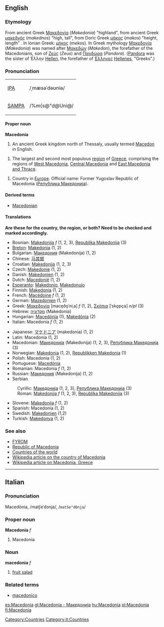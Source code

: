==English==
[[Category:Countries]]
===Etymology===
From ancient Greek [[Μακεδονία]] (''Makedonia'') "highland", from ancient Greek [[μακεδνός]] (''makednos'')  "high, tall", from Doric Greek [[μάκος]] (''makos'') "height, length" . In Ionian Greek: [[μήκος]] (''mekos'').
In Greek mythology [[Μακεδονία]] (''Makedonia'') was named after [[Μακεδών]] (''Makedon''), the forefather of the Macedonians, son of [[Ζεύς]] (''Zeus'') and [[Πανδώρα]] (''Pandora''). ([[Pandora]] was the sister of Έλλην [[Hellen]], the forefather of  [[Έλληνες]] [[Hellenes]], "Greeks".)

===Pronunciation===
{| border=1 cellpadding=5
| [[w:IPA|IPA]] || /ˌmæsəˈdəʊniə/
|-
| [[w:SAMPA|SAMPA]] || /%m{s@"d@Uni@/
|}
====Proper noun====
{{Wikipedia}}
{{wikipediapar|Macedonia (region)}}
'''Macedonia'''
# An ancient Greek kingdom north of Thessaly, usually termed [[Macedon]] in English.

# The largest and second most populous [[region]] of [[Greece]], comprising the regions of [[West Macedonia]], [[Central Macedonia]] and [[East Macedonia and Thrace]].

# Country in [[Europe]]. Official name: Former Yugoslav Republic of Macedonia ([[Република Македонија]]).

====Derived terms====
*[[Macedonian]]

====Translations====

'''Are these for the country, the region, or both?  Need to be checked and marked accordingly.'''
{{top}}
*Bosnian: [[Makedonija]] ''f'' (1, 2, 3), [[Republika Makedonija]] (3)
*[[Breton]]: [[Makedonia]] (1, 2)
*Bulgarian: [[Македония]] (Makedonija) (1, 2)
*Chinese: [[马其顿]]
*Croatian: [[Makedonija]] (1, 2, 3)
*Czech: [[Makedonie]] (1, 2)
*Danish: [[Makedonien]] (1, 2)
*Dutch: [[Macedonië]] (1, 2)
*[[Esperanto]]: [[Makedonio]], [[Makedonujo]]
*Finnish: [[Makedonia]] (1, 2)
*French: [[Macédoine]] ''f'' (1, 2)
*German: [[Mazedonien]] (1, 2)
*Greek: [[Μακεδονία]] [mace̞ðo̞ˈniˌa] ''f'' (1, 2), [[Σκόπια]] [ˈsko̞pça] ''n/pl'' (3)
*Hebrew: [[מקדוניה]] (Makedonia)
*Hungarian: [[Macedónia]] (1), [[Makedónia]] (2)
*Italian: Macedonia ''f'' (1, 2)
{{mid}}
*Japanese: [[マケドニア]] (makedonia) (1, 2)
*Latin: Macedonia (1, 2) 
*Macedonian: [[Македонија]] (Makedonija) (1, 2, 3), [[Република Македонија]] (3)
*Norwegian: [[Makedonia]] (1, 2), [[Republikken Makedonia]] (1)
*Polish: Macedonia (1, 2)
*Portuguese: [[Macedónia]]
*Romanian: Macedonia ''f'' (1, 2)
*Russian: [[Македония]] (Makedonija) (1, 2)
*Serbian
:Cyrillic: [[Македонија]] {{f}} (1, 2, 3), [[Република Македонија]] {{f}} (3)
:Roman: [[Makedonija]] ''f'' (1, 2, 3), [[Republika Makedonija]] {{f}} (3)
*Slovene: [[Makedonija]] ''f'' (1, 2)
*Spanish: Macedonia (1, 2)
*Swedish: [[Makedonien]] (1,2)
*Turkish: [[Makedonya]] (1, 2)
{{bottom}}

===See also===
*[[FYROM]]
*[[Republic of Macedonia]]
*[[Countries of the world]]
*[[w:Republic of Macedonia|Wikipedia article on the country of Macedonia]]
*[[w:Macedonia|Wikipedia article on Macedonia, Greece]]

----

==Italian==
===Pronunciation===
Macedònia, /matʃeˈdɔnja/, /<tt>matSe"dOnja</tt>/
===Proper noun===
'''Macedonia''' ''f''
# Macedonia
===Noun===
'''macedonia'''  ''f''
# [[fruit salad]]
===Related terms===
*[[macedonico]]
[[Category:it:Countries]]

[[es:Macedonia]]
[[gl:Macedonia - Македонија]]
[[hu:Macedonia]]
[[pl:Macedonia]]
[[fi:Macedonia]]